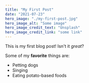 ```yaml
---
title: "My First Post"
date: "2021-07-23"
hero_image: "./my-first-post.jpg"
hero_image_alt: "Some image"
hero_image_credit_text: "Unsplash"
hero_image_credit_link: "some link"
---
```


This is my first blog post! Isn't it *great*?

Some of my **favorite** things are:

* Petting dogs
* Singing
* Eating potato-based foods